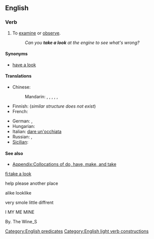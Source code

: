 ==English==

===Verb===
{{infl|en|verb|head=to [[take]] [[a]] [[look]]}}

# {{idiom|intransitive}} To [[examine]] or [[observe]].
#: ''Can you '''take a look''' at the engine to see what's wrong?''

====Synonyms====
* [[have a look]]

====Translations====
{{trans-top|to examine or observe}}
* Chinese:
*: Mandarin: {{t-|cmn|看|tr=kàn|sc=Hani}}, {{t-|cmn|看看|tr=kànkàn|sc=Hani}}, {{i|slang}} {{t-|cmn|瞜|sc=Hani}}, {{t|cmn|䁖|tr=lōu|sc=Hani}}, {{t|cmn|瞜瞜|sc=Hani}}, {{t|cmn|䁖䁖|tr=lōulōu|sc=Hani}}
* Finnish: {{t+|fi|katsoa}} (''similar structure does not exist'')
* French: {{t+|fr|jeter un œil}}
{{trans-mid}}
* German: {{t|de|angucken}},  {{t|de|einen Blick werfen}}
* Hungarian: {{t|hu|megnéz}}
* Italian: {{idiom}} [[dare un'occhiata]]
* Russian: {{t+|ru|посмотреть|tr=posmotrét'}},  {{t+|ru|взглянуть|tr=vzgljanút'}}
* [[Sicilian]]: {{t+|scn|dari n'ucchiata|xs=Sicilian}}
{{trans-bottom}}

====See also====
*[[Appendix:Collocations of do, have, make, and take]]

[[Category:English predicates]]
[[Category:English light verb constructions]]

[[fi:take a look]]



help please another place



alike looklike 

very smole little diffrent




I MY ME MINE


By. The Wine_S